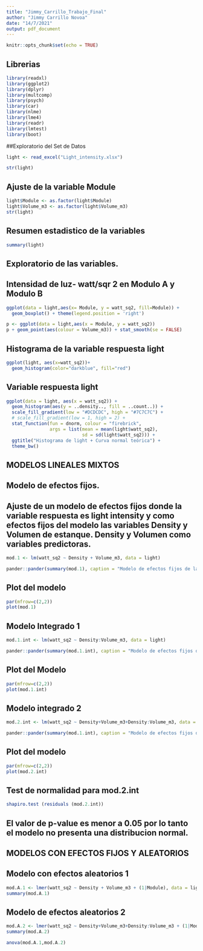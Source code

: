 ```yaml
---
title: "Jimmy_Carrillo_Trabajo_Final"
author: "Jimmy Carrillo Novoa"
date: "14/7/2021"
output: pdf_document
---
```


```r
knitr::opts_chunk$set(echo = TRUE)
```


## Librerias 
```r
library(readxl)
library(ggplot2)
library(dplyr)
library(multcomp)
library(psych)
library(car)
library(nlme)
library(lme4)
library(readr)
library(lmtest)
library(boot)
```


##Exploratorio del Set de Datos

```r
light <- read_excel("Light_intensity.xlsx")
```

```r
str(light)
```

## Ajuste de la variable Module

```r
light$Module <- as.factor(light$Module)
light$Volume_m3 <- as.factor(light$Volume_m3)
str(light)
```

## Resumen estadistico de la variables

```r
summary(light)
```

## Exploratorio de las variables.

## Intensidad de luz- watt/sqr 2 en Modulo A y Modulo B

```r
ggplot(data = light,aes(x= Module, y = watt_sq2, fill=Module)) +
  geom_boxplot() + theme(legend.position = 'right')

```


```r
p <- ggplot(data = light,aes(x = Module, y = watt_sq2))
p + geom_point(aes(colour = Volume_m3)) + stat_smooth(se = FALSE)
```

## Histograma de la variable respuesta light

```r
ggplot(light, aes(x=watt_sq2))+
  geom_histogram(color="darkblue", fill="red")
```


## Variable respuesta light

```r
ggplot(data = light, aes(x = watt_sq2)) +
  geom_histogram(aes(y = ..density.., fill = ..count..)) +
  scale_fill_gradient(low = "#DCDCDC", high = "#7C7C7C") +
  # scale_fill_gradient(low = 1, high = 2) +
  stat_function(fun = dnorm, colour = "firebrick",
                args = list(mean = mean(light$watt_sq2),
                            sd = sd(light$watt_sq2))) +
  ggtitle("Histograma de light + Curva normal teórica") +
  theme_bw()
```

## MODELOS LINEALES MIXTOS##

## Modelo de efectos fijos.

## Ajuste de un modelo de efectos fijos donde la variable respuesta es light intensity y como efectos fijos del modelo las variables Density y Volumen de estanque. Density y Volumen como variables predictoras.  


```r
mod.1 <- lm(watt_sq2 ~ Density + Volume_m3, data = light)

pander::pander(summary(mod.1), caption = "Modelo de efectos fijos de la variable respuesta light y la interaccion de las variable predictora Density mas volume_m3")
```
## Plot del modelo

```r
par(mfrow=c(2,2))
plot(mod.1)
```



## Modelo Integrado 1

```r
mod.1.int <- lm(watt_sq2 ~ Density:Volume_m3, data = light)

pander::pander(summary(mod.1.int), caption = "Modelo de efectos fijos de la variable respuesta light y el efecto de interaccion entre variable predictora Density y volume_m3")
```

## Plot del Modelo

```r
par(mfrow=c(2,2))
plot(mod.1.int)
```

## Modelo integrado 2
```r
mod.2.int <- lm(watt_sq2 ~ Density+Volume_m3+Density:Volume_m3, data = light)

pander::pander(summary(mod.1.int), caption = "Modelo de efectos fijos de la variable respuesta light y el efecto de interaccion de las variable predictora Density y volume_m3 mas el efecto entre Density y Volume_m3")
```
## Plot del modelo
```r
par(mfrow=c(2,2))
plot(mod.2.int)
```


## Test de normalidad para mod.2.int
```r
shapiro.test (residuals (mod.2.int))
```
## El valor de p-value es menor a 0.05 por lo tanto el modelo no presenta una distribucion normal.    


## MODELOS CON EFECTOS FIJOS Y ALEATORIOS

## Modelo con efectos aleatorios 1

```r
mod.A.1 <- lmer(watt_sq2 ~ Density + Volume_m3 + (1|Module), data = light)
summary(mod.A.1)
```

## Modelo de efectos aleatorios 2

```r
mod.A.2 <- lmer(watt_sq2 ~ Density+Volume_m3+Density:Volume_m3 + (1|Module), data = light)
summary(mod.A.2)
```

```r
anova(mod.A.1,mod.A.2)
```


  















